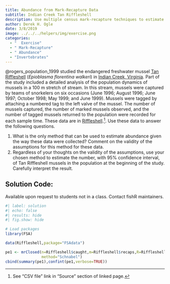```yaml
---
title: Abundance from Mark-Recapture Data
subtitle: Indian Creek Tan Riffleshell
description: Use multiple census mark-recapture techniques to estimate abundance of Tan Riffleshell mussels in Indian Creek (VA).
author: Derek H. Ogle
date: 3/8/2019
image: ../../../helpers/img/exercise.png
categories:
  - "  Exercise"
  - " Mark-Recapture"
  - " Abundance"
  - "Invertebrates"
---
```


@rogers_population_1999 studied the endangered freshwater mussel [Tan Riffleshell](http://ecos.fws.gov/speciesProfile/profile/speciesProfile.action?spcode=F010) (*Epioblasma florentina walkeri*) in [Indian Creek, Virginia](https://en.wikipedia.org/wiki/Indian_Creek_%28New_River_tributary%29). Part of the study included a detailed analysis of the population dynamics of mussels in a 100 m stretch of stream. In this stream, mussels were captured by teams of snorkelers on six occasions (June 1996; August 1996; June 1997; October 1998; May 1999; and June 1999).  Mussels were tagged by attaching a numbered tag to the left valve of the mussel. The number of mussels captured, the number of marked mussels observed, and the number of tagged mussels returned to the population were recorded for each sample time. These data are in [Riffleshell](https://fishr-core-team.github.io/FSAdata/reference/Riffleshell.html).^[See “CSV file” link in “Source” section of linked page.]. Use these data to answer the following questions.

1. What is the only method that can be used to estimate abundance given the way these data were collected? Comment on the validity of the assumptions for this method for these data.
1. Regardless of your thoughts on the validity of the assumptions, use your chosen method to estimate the number, with 95% confidence interval, of Tan Riffleshell mussels in the population at the beginning of the study. Carefully interpret the result.

:::{.callout-important appearance="simple"}
## Solution Code:
Available upon request to students not in a class. Contact fishR maintainers.
:::

```r
#| label: solution 
#| echo: false
#| results: hide
#| fig.show: hide

# Load packages
library(FSA)

data(Riffleshell,package="FSAdata")

pe1 <- mrClosed(n=Riffleshell$caught,m=Riffleshell$recaps,R=Riffleshell$retmarks,
                method="Schnabel")
cbind(summary(pe1),confint(pe1,verbose=TRUE))
```
